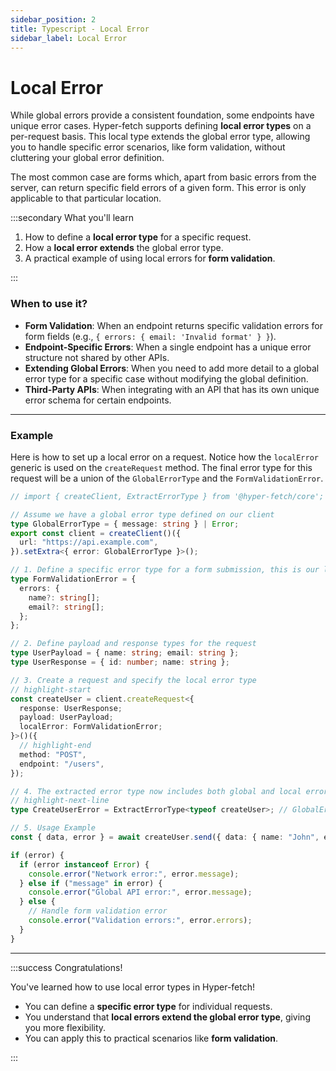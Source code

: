 ```yaml
---
sidebar_position: 2
title: Typescript - Local Error
sidebar_label: Local Error
---
```


# Local Error

While global errors provide a consistent foundation, some endpoints have unique error cases. Hyper-fetch supports
defining **local error types** on a per-request basis. This local type extends the global error type, allowing you to
handle specific error scenarios, like form validation, without cluttering your global error definition.

The most common case are forms which, apart from basic errors from the server, can return specific field errors of a
given form. This error is only applicable to that particular location.

:::secondary What you'll learn

1.  How to define a **local error type** for a specific request.
2.  How a **local error extends** the global error type.
3.  A practical example of using local errors for **form validation**.

:::

### When to use it?

- **Form Validation**: When an endpoint returns specific validation errors for form fields (e.g.,
  `{ errors: { email: 'Invalid format' } }`).
- **Endpoint-Specific Errors**: When a single endpoint has a unique error structure not shared by other APIs.
- **Extending Global Errors**: When you need to add more detail to a global error type for a specific case without
  modifying the global definition.
- **Third-Party APIs**: When integrating with an API that has its own unique error schema for certain endpoints.

---

### Example

Here is how to set up a local error on a request. Notice how the `localError` generic is used on the `createRequest`
method. The final error type for this request will be a union of the `GlobalErrorType` and the `FormValidationError`.

```ts
// import { createClient, ExtractErrorType } from '@hyper-fetch/core';

// Assume we have a global error type defined on our client
type GlobalErrorType = { message: string } | Error;
export const client = createClient()({
  url: "https://api.example.com",
}).setExtra<{ error: GlobalErrorType }>();

// 1. Define a specific error type for a form submission, this is our local error
type FormValidationError = {
  errors: {
    name?: string[];
    email?: string[];
  };
};

// 2. Define payload and response types for the request
type UserPayload = { name: string; email: string };
type UserResponse = { id: number; name: string };

// 3. Create a request and specify the local error type
// highlight-start
const createUser = client.createRequest<{
  response: UserResponse;
  payload: UserPayload;
  localError: FormValidationError;
}>()({
  // highlight-end
  method: "POST",
  endpoint: "/users",
});

// 4. The extracted error type now includes both global and local errors
// highlight-next-line
type CreateUserError = ExtractErrorType<typeof createUser>; // GlobalErrorType | FormValidationError

// 5. Usage Example
const { data, error } = await createUser.send({ data: { name: "John", email: "invalid-email" } });

if (error) {
  if (error instanceof Error) {
    console.error("Network error:", error.message);
  } else if ("message" in error) {
    console.error("Global API error:", error.message);
  } else {
    // Handle form validation error
    console.error("Validation errors:", error.errors);
  }
}
```

---

:::success Congratulations!

You've learned how to use local error types in Hyper-fetch!

- You can define a **specific error type** for individual requests.
- You understand that **local errors extend the global error type**, giving you more flexibility.
- You can apply this to practical scenarios like **form validation**.

:::
